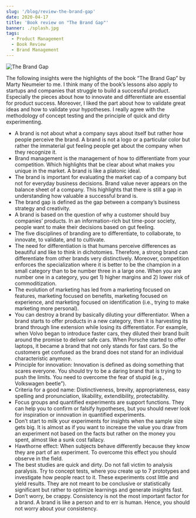 ```yaml
---
slug: '/blog/review-the-brand-gap'
date: 2020-04-17
title: 'Book review on "The Brand Gap"'
banner: ./splash.jpg
tags:
  - Product Management
  - Book Review
  - Brand Management
---
```


![The Brand Gap](./splash.jpg)

The following insights were the highlights of the book “The Brand Gap” by Marty Neumeier to me. I think many of the book’s lessons also apply to startups and companies that struggle to build a successful product. Especially the pieces about how to innovate and differentiate are essential for product success. Moreover, I liked the part about how to validate great ideas and how to validate your hypotheses. I really agree with the methodology of concept testing and the principle of quick and dirty experimenting.

- A brand is not about what a company says about itself but rather how people perceive the brand. A brand is not a logo or a particular color but rather the immaterial gut feeling people get about the company when they recognize it.
- Brand management is the management of how to differentiate from your competition. Which highlights that be clear about what makes you unique in the market. A brand is like a platonic ideal.
- The brand is important for evaluating the market cap of a company but not for everyday business decisions. Brand value never appears on the balance sheet of a company. This highlights that there is still a gap in understanding how valuable a successful brand is.
- The brand gap is defined as the gap between a company’s business strategy and creativity.
- A brand is based on the question of why a customer should buy companies’ products. In an information-rich but time-poor society, people want to make their decisions based on gut feeling.
- The five disciplines of branding are to differentiate, to collaborate, to innovate, to validate, and to cultivate.
- The need for differentiation is that humans perceive differences as beautiful and like to think in dichotomies. Therefore, a strong brand can differentiate from other brands very distinctively. Moreover, competition enforces the specialization where it is better to be the champion in a small category than to be number three in a large one. When you are number one in a category, you get 1) higher margins and 2) lower risk of commoditization.
- The evolution of marketing has led from a marketing focused on features, marketing focused on benefits, marketing focused on experience, and marketing focused on identification (i.e., trying to make marketing more personal).
- You can destroy a brand by basically diluting your differentiator. When a brand starts to offer products in a new category, then it is harvesting its brand through line extension while losing its differentiator. For example, when Volvo began to introduce faster cars, they diluted their brand built around the promise to deliver safe cars. When Porsche started to offer laptops, it became a brand that not only stands for fast cars. So the customers get confused as the brand does not stand for an individual characteristic anymore.
- Principle for innovation: Innovation is defined as doing something that scares everyone. You should try to be a daring brand that is trying to push the limits. You need to overcome the fear of stupid (e.g., Volkswagen beetle”).
- Criteria for a good name: Distinctiveness, brevity, appropriateness, easy spelling and pronunciation, likability, extendibility, protectability.
- Focus groups and quantified experiments are support functions. They can help you to confirm or falsify hypotheses, but you should never look for inspiration or innovation in quantified experiments.
- Don’t start to milk your experiments for insights when the sample size gets big. It is almost as if you want to increase the value you draw from an experiment not based on the facts but rather on the money you spent, almost like a sunk cost fallacy.
- Hawthorne effect: When subjects behave differently because they know they are part of an experiment. To overcome this effect you should observe in the field.
- The best studies are quick and dirty. Do not fall victim to analysis paralysis. Try to concept tests, where you create up to 7 prototypes and investigate how people react to it. These experiments cost little and yield results. They are not meant to be conclusive or statistically significant but rather to optimize learnings and generate insights fast.
- Don’t worry, be crappy. Consistency is not the most important factor for a brand. A brand is like a person and to err is human. Hence, you should not worry about your consistency.
